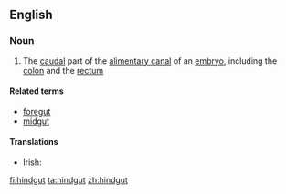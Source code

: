 ==English==
{{wikipedia}}
===Noun===
{{en-noun}}

# {{context|anatomy|lang=en}} The [[caudal]] part of the [[alimentary canal]] of an [[embryo]], including the [[colon]] and the [[rectum]]

====Related terms====
* [[foregut]]
* [[midgut]]

====Translations====
{{trans-top|anatomy: the caudal part of the alimentary canal of an embryo}}
* Irish: {{t|ga|putóg chúil|f}}
{{trans-mid}}
{{trans-bottom}}

[[fi:hindgut]]
[[ta:hindgut]]
[[zh:hindgut]]